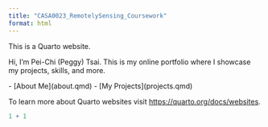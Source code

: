 ```yaml
---
title: "CASA0023_RemotelySensing_Coursework"
format: html
---
```


This is a Quarto website.

Hi, I'm Pei-Chi (Peggy) Tsai. This is my online portfolio where I showcase my projects, skills, and more.

\- \[About Me\](about.qmd) - \[My Projects\](projects.qmd)

To learn more about Quarto websites visit <https://quarto.org/docs/websites>.

```r
1 + 1
```
